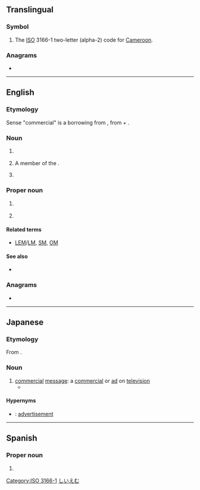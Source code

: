 {{also|cm|Cm|cM|.cm|c.m.}}
==Translingual==

===Symbol===
{{mul-symbol}}

# The [[ISO]] 3166-1 two-letter (alpha-2) code for [[Cameroon]].

[[Category:ISO 3166-1]]

===Anagrams===
* {{l|mul|MC}}

----

==English==
{{wikipedia}}

===Etymology===
Sense "commercial" is a borrowing from {{bor|en|ja|CM||promotional video}}, from {{der|en|en|commercial}} + {{m|en|message}}.

===Noun===
{{en-noun}}

# {{lb|en|India}} {{initialism of|en|chief minister}}
# A member of the {{w|Order of Canada}}.
# {{lb|en|Japan}} {{initialism of|en|commercial message}}

===Proper noun===
{{en-proper noun|-}}

# {{lb|en|US|space science}} {{initialism of|en|{{w|Command Module}}}}
# {{initialism of|en|{{w|College of Medicine}}}}

====Related terms====
* {{sense|Command Module}} [[LEM]]/[[LM]], [[SM]], [[OM]]

====See also====
* {{sense|Command Module}} {{pedia|Command Module}}

===Anagrams===
* {{anagrams|en|a=cm|M/C|MC|Mc|Mc-|mc}}

----

==Japanese==

===Etymology===
From {{m|ja|コマーシャルメッセージ|lit=commercial message|tr=komāsharu messēji}}.

===Noun===
{{ja-noun|シー%エム}}

# [[commercial]] [[message]]: a [[commercial]] or [[ad]] on [[television]]
#*{{quote-book|ja||
|{{w2|ja|課長島耕作|ヤング島耕作　主任編}}|
|72–73
|[[僕]][[は]][[この]][[ポスター]]は[[好き]][[です]][[ね]]　好き[[だ]][[けど]]……[[何の]]'''ＣＭ'''[[か]][[分かる|わから]][[ない]][[ん]][[じゃない]]ですか？<br>[[実は]]　[[そこ]][[が]][[ポイント]][[な]]んです　[[商品]][[訴求]][[を]][[あえて]][[隠す|隠し]][[て]]初芝[[AV|ＡＶ]][[機器]][[の]][[イメージ]][[だけ]]を[[出す|出し]][[たい]]んです<br>[[なるほど]]
|I like this poster…… But we still don’t know what the commercial’s gonna be like, no?<br>That’s the point, actually. We want to keep the product’s appeal secret and just put out an image of Hatsushiba AV equipment.<br>I see
|last=Hirokane
|first=Kenshi
|authorlink=Kenshi Hirokane
|chapter=STEP5　Five O'Clock World①
|trans-title=Young {{w|Kosaku Shima|Shima Kōsaku}}: Manager Arc
|genre=fiction
|location=Tōkyō
|publisher=Kōdansha
|date=Apr 23 2007
|volume=1
|isbn=978-4-06-352182-5
|tr=Boku wa kono posutā wa suki desu ne Suki da kedo…… Nan no '''shīemu''' ka wakaranai n ja nai desu ka?<br>Jitsu wa soko ga pointo na n desu Shōhin sokyū o aete kakushite Hatsushiba ēbui kiki no imēji dake o  dashitai n desu<br>Naruhodo}}

====Hypernyms====
* {{ja-r|広%告|こう%こく}}: [[advertisement]]

[[Category:ja:Advertising|しいえむ]]

----

==Spanish==

===Proper noun===
{{head|es|proper noun|g=?}}

# {{abbreviation of|es|Campeche}}